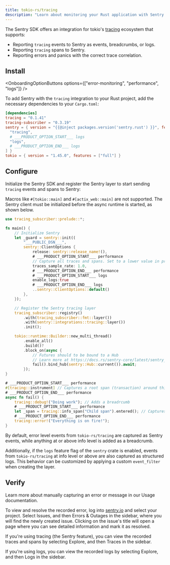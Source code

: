 ```yaml
---
title: tokio-rs/tracing
description: "Learn about monitoring your Rust application with Sentry's tokio-rs/tracing integration."
---
```


The Sentry SDK offers an integration for tokio's [tracing](https://github.com/tokio-rs/tracing) ecosystem that supports:

- Reporting `tracing` events to Sentry as events, breadcrumbs, or logs.
- Reporting `tracing` spans to Sentry.
- Reporting errors and panics with the correct trace correlation.

## Install

<OnboardingOptionButtons
  options={["error-monitoring", "performance", "logs"]}
/>

To add Sentry with the `tracing` integration to your Rust project, add the necessary dependencies to your `Cargo.toml`:

```toml {filename:Cargo.toml}
[dependencies]
tracing = "0.1.41"
tracing-subscriber = "0.3.19"
sentry = { version = "{{@inject packages.version('sentry.rust') }}", features = [
  "tracing",
  # ___PRODUCT_OPTION_START___ logs
  "logs",
  # ___PRODUCT_OPTION_END___ logs
] }
tokio = { version = "1.45.0", features = ["full"] }
```

## Configure

Initialize the Sentry SDK and register the Sentry layer to start sending `tracing` events and spans to Sentry:

<Alert level="warning">

Macros like `#[tokio::main]` and `#[actix_web::main]` are not supported. The Sentry client must be initialized before the async runtime is started, as shown below.

</Alert>

```rust
use tracing_subscriber::prelude::*;

fn main() {
    // Initialize Sentry
    let _guard = sentry::init((
        "___PUBLIC_DSN___",
        sentry::ClientOptions {
            release: sentry::release_name!(),
            # ___PRODUCT_OPTION_START___ performance
            // Capture all traces and spans. Set to a lower value in production
            traces_sample_rate: 1.0,
            # ___PRODUCT_OPTION_END___ performance
            # ___PRODUCT_OPTION_START___ logs
            enable_logs:true
            # ___PRODUCT_OPTION_END___ logs
            ..sentry::ClientOptions::default()
        },
    });

    // Register the Sentry tracing layer
    tracing_subscriber::registry()
        .with(tracing_subscriber::fmt::layer())
        .with(sentry::integrations::tracing::layer())
        .init();

    tokio::runtime::Builder::new_multi_thread()
        .enable_all()
        .build()?
        .block_on(async {
            // Futures should to be bound to a Hub
            // Learn more at https://docs.rs/sentry-core/latest/sentry_core/#parallelism-concurrency-and-async
            fail().bind_hub(sentry::Hub::current()).await;
        });
}

# ___PRODUCT_OPTION_START___ performance
#[tracing::instrument] // Captures a root span (transaction) around this function execution
# ___PRODUCT_OPTION_END___ performance
async fn fail() {
    tracing::debug!("Doing work"); // Adds a breadrcumb
    # ___PRODUCT_OPTION_START___ performance
    let _span = tracing::info_span("Child span").entered(); // Captures a child span
    # ___PRODUCT_OPTION_END___ performance
    tracing::error!("Everything is on fire!");
}
```

By default, error level events from `tokio-rs/tracing` are captured as Sentry events, while anything at or above info level is added as a breadcrumb.

Additionally, if the `logs` feature flag of the `sentry` crate is enabled, events from `tokio-rs/tracing` at info level or above are also captured as structured logs.
This behavior can be customized by applying a custom `event_filter` when creating the layer.

## Verify

<Alert>

Learn more about manually capturing an error or message in our <PlatformLink to="/usage/">Usage documentation</PlatformLink>.

</Alert>

To view and resolve the recorded error, log into [sentry.io](https://sentry.io) and select your project. Select Issues, and then Errors & Outages in the sidebar, where you will find the newly created issue. Clicking on the issue's title will open a page where you can see detailed information and mark it as resolved.

If you're using tracing (the Sentry feature), you can view the recorded traces and spans by selecting Explore, and then Traces in the sidebar.

If you're using logs, you can view the recorded logs by selecting Explore, and then Logs in the sidebar.
